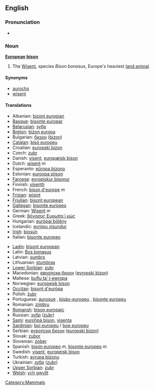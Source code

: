 ==English==

===Pronunciation===
*{{IPA|/juɽɔ'piæn bɪzɔn/}}

===Noun===
{{wikipedia}}
'''[[European]] [[bison]]'''
# The [[Wisent]], species ''Bison bonasus'', Europe's heaviest [[land animal]].

====Synonyms====
* [[aurochs]]
* [[wisent]]

====Translations====
{{top}}
*Albanian: [[bizoni europian]]
*[[Basque]]: [[bisonte europar]]
*[[Belarusian]]: [[зубр]]
*[[Breton]]: [[bizon europa]]
*Bulgarian: [[бизон]] ([[bizon]])
*[[Catalan]]: [[bisó europeu]]
*Croatian: [[europski bizon]]
*Czech: [[zubr]]
*Danish: [[visent]], [[europæisk bison]]
*Dutch: [[wisent]] ''m''
*Esperanto: [[eŭropa bizono]]
*Estonian: [[euroopa piison]]
*[[Faroese]]: [[evropiskur bisonur]]
*Finnish: [[visentti]]
*French: [[bison d'europe]] ''m''
*[[Frisian]]: [[wisint]]
*[[Friulian]]: [[bisont european]]
*[[Gallegan]]: [[bisonte europeo]]
*German: [[Wisent]] ''m''
*Greek: [[βόνασος Ευρωπα ϊ κώς]]
*Hungarian: [[európai bölény]]
*Icelandic: [[evrópu vísundur]]
*[[Irish]]: [[bíosún]]
*Italian: [[bisonte europeo]]
{{mid}}
*[[Ladin]]: [[bisont european]]
*Latin: [[Bos bonasus]]
*Latvian: [[sumbrs]]
*Lithuanian: [[stumbras]]
*[[Lower Sorbian]]: [[zubr]]
*Macedonian: [[европски бизон]] ([[evropski bizon]])
*Maltese: [[buflu ta’ l-ewropa]]
*Norwegian: [[europeisk bison]]
*[[Occitan]]: [[bisont d'euròpa]]
*Polish: [[żubr]]
*Portuguese: [[auroque]] {{m}}, [[bisão-europeu]] {{m}}, [[bisonte europeu]]
*Romanian: [[zimbru]]
*[[Romansh]]: [[bison europaic]]
*Russian: [[зубр]] ([[zubr]])
*[[Sami]]: [[eurohpá bison]], [[visenta]]
*[[Sardinian]]: [[boi europeu]] / [[boe europeu]]
*Serbian: [[еуропски бизон]] ([[europski bizon]])
*Slovak: [[zubor]]
*Slovenian: [[zober]]
*Spanish: [[bisón europeo]] ''m'', [[bisonte europeo]] ''m''
*Swedish: [[visent]], [[europeisk bison]]
*Turkish: [[avrupa bizonu]]
*Ukrainian: [[зубр]] ([[zubr]])
*[[Upper Sorbian]]: [[zubr]]
*[[Welsh]]: [[ych gwyllt]]
{{bottom}}

[[Category:Mammals]]